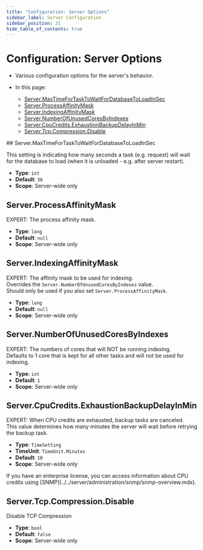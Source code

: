 ```yaml
---
title: "Configuration: Server Options"
sidebar_label: Server Configuration
sidebar_position: 21
hide_table_of_contents: true
---
```



# Configuration: Server Options
<Admonition type="note" title="Note">

* Various configuration options for the server's behavior.  

* In this page:  
    * [Server.MaxTimeForTaskToWaitForDatabaseToLoadInSec](../../server/configuration/server-configuration.mdx#servermaxtimefortasktowaitfordatabasetoloadinsec)  
    * [Server.ProcessAffinityMask](../../server/configuration/server-configuration.mdx#serverprocessaffinitymask)  
    * [Server.IndexingAffinityMask](../../server/configuration/server-configuration.mdx#serverindexingaffinitymask)  
    * [Server.NumberOfUnusedCoresByIndexes](../../server/configuration/server-configuration.mdx#servernumberofunusedcoresbyindexes)  
    * [Server.CpuCredits.ExhaustionBackupDelayInMin](../../server/configuration/server-configuration.mdx#servercpucreditsexhaustionbackupdelayinmin)  
    * [Server.Tcp.Compression.Disable](../../server/configuration/server-configuration.mdx#servertcpcompressiondisable)  

</Admonition>
## Server.MaxTimeForTaskToWaitForDatabaseToLoadInSec

This setting is indicating how many seconds a task (e.g. request) will wait for the database to load (when it is unloaded - e.g. after server restart).

- **Type**: `int`
- **Default**: `30`
- **Scope**: Server-wide only



## Server.ProcessAffinityMask

EXPERT: The process affinity mask.

- **Type**: `long`
- **Default**: `null`
- **Scope**: Server-wide only



## Server.IndexingAffinityMask

EXPERT: The affinity mask to be used for indexing.  
Overrides the `Server.NumberOfUnusedCoresByIndexes` value.  
Should only be used if you also set `Server.ProcessAffinityMask`.

- **Type**: `long`
- **Default**: `null`
- **Scope**: Server-wide only



## Server.NumberOfUnusedCoresByIndexes

EXPERT: The numbers of cores that will NOT be running indexing.  
Defaults to 1 core that is kept for all other tasks and will not be used for indexing.

- **Type**: `int`
- **Default**: `1`
- **Scope**: Server-wide only



## Server.CpuCredits.ExhaustionBackupDelayInMin

EXPERT: When CPU credits are exhausted, backup tasks are canceled.  
This value determines how many minutes the server will wait before retrying the backup task.  

- **Type**: `TimeSetting`  
- **TimeUnit**: `TimeUnit.Minutes`  
- **Default**: `10`  
- **Scope**: Server-wide only  

<Admonition type="info" title="Info">
If you have an enterprise license, you can access information about CPU credits 
using [SNMP](../../server/administration/snmp/snmp-overview.mdx).  
</Admonition>




## Server.Tcp.Compression.Disable

Disable TCP Compression

- **Type**: `bool`
- **Default**: `false`
- **Scope**: Server-wide only


